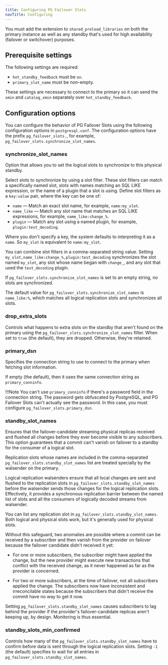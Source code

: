 ```yaml
---
title: Configuring PG Failover Slots
navTitle: Configuring
---
```


You must add the extension to `shared_preload_libraries` on both the primary instance as well as any standby that's used for high availability (failover or switchover) purposes.

## Prerequisite settings

The following settings are required: 

- `hot_standby_feedback` must be `on`.
- `primary_slot_name` must be non-empty.

These settings are necessary to connect to the primary so it can send the `xmin` and `catalog_xmin` separately over `hot_standby_feedback`.

## Configuration options

You can configure the behavior of PG Failover Slots using the following configuration options in `postgresql.conf`. The configuration options have the prefix `pg_failover_slots.`, for example, `pg_failover_slots.synchronize_slot_names`.

### synchronize_slot_names
Option that allows you to set the logical slots to synchronize to this physical standby. 

Select slots to synchronize by using a slot filter. These slot filters can match a specifically named slot, slots with names matching an SQL LIKE expression, or the name of a plugin that a slot is using. Define slot filters as a `key:value` pair, where the key can be one of:

* `name` &mdash; Match an exact slot name, for example, `name:my_slot`.
* `name_like` &mdash; Match any slot name that matches an SQL LIKE expressions, for example, `name_like:change_%`.
* `plugin` &mdash; Match any slot using a named plugin, for example, `plugin:test_decoding`.

Where you don't specify a key, the system defaults to interpreting it as a `name`. So `my_slot` is equivalent to `name:my_slot`.

You can combine slot filters in a comma-separated string value. Setting `my_slot,name_like:change_%,plugin:test_decoding` synchronizes the slot named `my_slot`, any slot whose name began with `change_`, and any slot that used the `test_decoding` plugin.

If `pg_failover_slots.synchronize_slot_names` is set to an empty string, no slots are synchronized.

The default value for `pg_failover_slots.synchronize_slot_names` is `name_like:%`, which matches all logical replication slots and synchronizes all slots.

### drop_extra_slots
Controls what happens to extra slots on the standby that aren't found on the primary using the `pg_failover_slots.synchronize_slot_names` filter. When set to `true` (the default), they are dropped. Otherwise, they're retained.

### primary_dsn
Specifies the connection string to use to connect to the primary when fetching slot information.

If empty (the default), then it uses the same connection string as `primary_conninfo`.

!!!Note 
   You can't use `primary_conninfo` if there's a password field in the connection string. The password gets obfuscated by PostgreSQL, and PG Failover Slots can't actually see the password. In this case, you must configure `pg_failover_slots.primary_dsn`.

### standby_slot_names
Ensures that the failover-candidate streaming physical replicas received and flushed all changes before they ever become visible to any subscribers. This option guarantees that a commit can't vanish on failover to a standby for the consumer of a logical slot.

Replication slots whose names are included in the comma-separated `pg_failover_slots.standby_slot_names` list are treated specially by the walsender on the primary.

Logical replication walsenders ensure that all local changes are sent and flushed to the replication slots in `pg_failover_slots.standby_slot_names` before the walsender sends those changes for the logical replication slots. Effectively, it provides a synchronous replication barrier between the named list of slots and all the consumers of logically decoded streams from walsender.

You can list any replication slot in `pg_failover_slots.standby_slot_names`. Both logical and physical slots work, but it's generally used for physical slots.

Without this safeguard, two anomalies are possible where a commit can be received by a subscriber and then vanish from the provider on failover because the failover candidate didn't received it yet:

- For one or more subscribers, the subscriber might have applied the change, but the new provider might execute new transactions that conflict with the received change, as it never happened as far as the provider is concerned.

- For two or more subscribers, at the time of failover, not all subscribers applied the change. The subscribers now have inconsistent and irreconcilable states because the subscribers that didn't receive the commit have no way to get it now.

Setting `pg_failover_slots.standby_slot_names` causes subscribers to lag behind the provider if the provider's failover-candidate replicas aren't keeping up, by design. Monitoring is thus essential.

### standby_slots_min_confirmed
Controls how many of the `pg_failover_slots.standby_slot_names` have to confirm before data is sent through the logical replication slots. Setting `-1` (the default) specifies to wait for all entries in `pg_failover_slots.standby_slot_names`.
